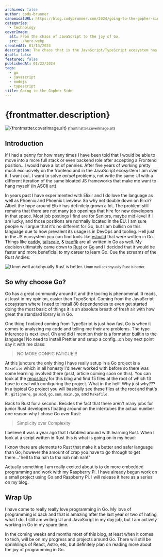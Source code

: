 ```yaml
---
archived: false
author: cody-brunner
canonicalURL: https://blog.codybrunner.com/2024/going-to-the-gopher-side
categories:
  - technology
coverImage:
  alt: From the chaos of JavaScript to the joy of Go.
  src: ./hero.webp
createdAt: 01/13/2024
description: The chaos that is the JavaScript/TypeScript ecosystem has become too much to bear in my opinion. I have become unhappy with my direction in the tech industry and in late 2023 made the decision to begin teaching myself Go and pivoting my career out of the Frontend & away from JavaScript.
draft: false
featured: false
publishedAt: 01/22/2024
tags:
  - go
  - javascript
  - nodejs
  - typescript
title: Going to the Gopher Side
---
```



# {frontmatter.description}

<div class='flex flex-col items-center gap-2'>
	<Image
		alt={frontmatter.coverImage.alt}
		class='object-cover'
		fetchpriority='high'
		height={400}
		quality={100}
		src={heroImage}
		width={800}
	/>
	<small>{frontmatter.coverImage.alt}</small>
</div>

## Introduction

If I had a penny for how many times I have been told that I would be able to move into a more full stack or even backend role after accepting a Frontend position...I would have a lot of pennies. After five years of working pretty much exclusively on the frontend and in the JavaScript ecosystem I am over it. I want out. I want to solve _actual_ problems, not write the same UI with a different iteration of the same bloated JS frameworks that make me want to hang myself (in ASCII art).

In years past I have experimented with Elixir and I do love the language as well as Phoenix and Phoenix Liveview. So why not double down on Elixir? Albeit the hype around Elixir has definitely grown a lot. The problem still remains that there are not many job openings that hire for new developers in that space. Most job postings I find are for Seniors, maybe mid-level if I am lucky, and those positions are normally located in the EU. I am sure people will argue that it's no different for Go, but I am bullish on this language due to how prevalent its usage is in DevOps and tooling. Hell just in the JS ecosystem you can find tools like [esbuild](https://esbuild.github.io/) that were written in Go. Things like [caddy](https://caddyserver.com/), [tailscale](https://tailscale.com/), & [traefik](https://traefik.io/) are all written in Go as well. My decision ultimately came down to [Rust](https://www.rust-lang.org) or [Go](https://go.dev) and I decided that it would be faster and more beneficial to my career to learn Go. Cue the screams of the Rust Andies:

<div class='flex flex-col items-center gap-2'>
	<Image
	alt='Umm well ackchyually Rust is better.'
	class='object-cover'
	fetchpriority='low'
	height={300}
	quality={100}
	src={image1}
	width={300}
/>
	<small>Umm well ackchyually Rust is better.</small>
</div>

## So why choose Go?

Go has a great community around it and the tooling is phenomenal. It reads, at least in my opinion, easier than TypeScript. Coming from the JavaScript ecosystem where I need to install 80 dependencies to even get started doing the most basic of things it is an absolute breath of fresh air with how great the standard library is in Go.

One thing I noticed coming from TypeScript is just how fast Go is when it comes to analyzing my code and telling me their are problems. The type inference is next level. Oh and did I mention their is a formatter builtin to the language! No need to install Prettier and setup a config...oh boy next point say it with me class:

> NO MORE CONFIG FATIGUE!!!

At this juncture the only thing I have really setup in a Go project is a `Makefile` which in all honesty I'd never worked with before so there was some learning involved there (psst, article coming soon on this). You can look at the [repository](https://github.com/rockchalkwushock/blog.codybrunner.com) for this blog and find 15 files at the root of which 13 have to deal with configuring the project. What in the hell! Why just why??? In a typical Go project you will basically see these files at the root and that's it `.gitignore`, `go.mod`, `go.sum`, `main.go`, and `Makefile`.

Back to Rust for a second. Besides the fact that there aren't many jobs for junior Rust developers floating around on the intertubes the actual number one reason why I chose Go over Rust:

> Simplicity over Complexity

I believe it was a year ago that I dabbled around with learning Rust. When I look at a script written in Rust this is what is going on in my head:

<Giphy giphyId="4JVTF9zR9BicshFAb7" />

I know there are elements to Rust that make it a better and safer language than Go; however the amount of crap you have to go through to get there..."hell ta tha nah ta tha nah nah nah!"

Actually something I am really excited about is to do more embedded programming and work with my Raspberry Pi. I have already begun work on a small project using Go and Raspberry Pi. I will release it here as a series on my blog.

## Wrap Up

I have come to really really love programming in Go. My love of programming is back and that is amazing after the last year or two of hating what I do. I still am writing UI and JavaScript in my day job, but I am actively working in Go in my spare time.

In the coming weeks and months most of this blog, at least when it comes to tech, will be on my progress and projects around Go. There will still be sprinklings of React, Astro, etc, but definitely plan on reading more about the joy of programming in Go.

<Signature />
